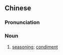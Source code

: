 ==Chinese==
{{zh-forms|s=调味品|type=21}}

===Pronunciation===
{{zh-pron
|m=tiáowèipǐn,er=2
|c=tiu4 mei6 ban2
|mn=tiâu-bī-phín
|cat=n
}}

===Noun===
{{zh-noun}}

# [[seasoning]]; [[condiment]]